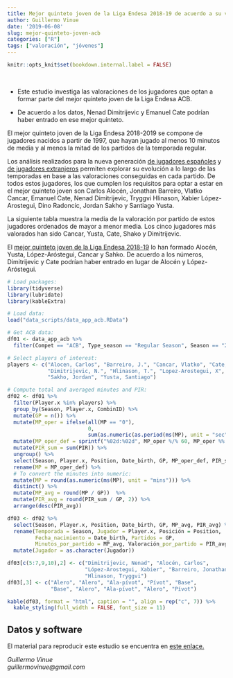 ```yaml
---
title: Mejor quinteto joven de la Liga Endesa 2018-19 de acuerdo a su valoración media.
author: Guillermo Vinue
date: '2019-06-08'
slug: mejor-quinteto-joven-acb
categories: ["R"]
tags: ["valoración", "jóvenes"]
---
```


```r
knitr::opts_knit$set(bookdown.internal.label = FALSE)
```

<br>

* Este estudio investiga las valoraciones de los jugadores que optan a formar parte del mejor quinteto joven de la Liga Endesa ACB.

* De acuerdo a los datos, Nenad Dimitrijevic y Emanuel Cate podrían haber entrado en ese mejor quinteto.

El mejor quinteto joven de la Liga Endesa 2018-2019 se compone de jugadores nacidos a partir de 1997, que hayan jugado al menos 10 minutos de media y al menos la mitad de los partidos de la temporada regular.

Los análisis realizados para la nueva generación [de jugadores españoles](https://www.sportsandvisualdata.com/2019/06/02/next-gen-esp/) y [de jugadores extranjeros](https://www.sportsandvisualdata.com/2019/06/02/next-gen-foreign/) permiten explorar su evolución a lo largo de las temporadas en base a las valoraciones conseguidas en cada partido. De todos estos jugadores, los que cumplen los requisitos para optar a estar en el mejor quinteto joven son Carlos Alocén, Jonathan Barreiro, Vlatko Cancar, Emanuel Cate, Nenad Dimitrijevic, Tryggvi Hlinason, Xabier López-Arostegui, Dino Radoncic, Jordan Sakho y Santiago Yusta.

La siguiente tabla muestra la media de la valoración por partido de estos jugadores ordenados de mayor a menor media. Los cinco jugadores más valorados han sido Cancar, Yusta, Cate, Shako y Dimitrijevic.

El [mejor quinteto joven de la Liga Endesa 2018-19](http://www.acb.com/redaccion.php?id=146658) lo han formado Alocén, Yusta, López-Aróstegui, Cancar y Sahko. De acuerdo a los números, Dimitrijevic y Cate podrían haber entrado en lugar de Alocén y López-Aróstegui.


```r
# Load packages:
library(tidyverse)
library(lubridate)
library(kableExtra)
```

```r
# Load data:
load("data_scripts/data_app_acb.RData")
```

```r
# Get ACB data:
df01 <- data_app_acb %>% 
  filter(Compet == "ACB", Type_season == "Regular Season", Season == "2018-2019")

# Select players of interest:
players <- c("Alocen, Carlos", "Barreiro, J.", "Cancar, Vlatko", "Cate, Emanuel",
             "Dimitrijevic, N.", "Hlinason, T.", "Lopez-Arostegui, X", "Radoncic, Dino",
             "Sakho, Jordan", "Yusta, Santiago")

# Compute total and averaged minutes and PIR:
df02 <- df01 %>% 
  filter(Player.x %in% players) %>%
  group_by(Season, Player.x, CombinID) %>%
  mutate(GP = n()) %>%
  mutate(MP_oper = ifelse(all(MP == "0"), 
                          0,
                          sum(as.numeric(as.period(ms(MP), unit = "sec")), na.rm = TRUE))) %>%
  mutate(MP_oper_def = sprintf("%02d:%02d", MP_oper %/% 60, MP_oper %% 60)) %>%
  mutate(PIR_sum = sum(PIR)) %>%
  ungroup() %>%
  select(Season, Player.x, Position, Date_birth, GP, MP_oper_def, PIR_sum) %>%
  rename(MP = MP_oper_def) %>%
  # To convert the minutes into numeric:
  mutate(MP = round(as.numeric(ms(MP), unit = "mins"))) %>%
  distinct() %>%
  mutate(MP_avg = round(MP / GP))  %>%
  mutate(PIR_avg = round(PIR_sum / GP, 2)) %>% 
  arrange(desc(PIR_avg))

df03 <- df02 %>%
  select(Season, Player.x, Position, Date_birth, GP, MP_avg, PIR_avg) %>%
  rename(Temporada = Season, Jugador = Player.x, Posición = Position, 
         Fecha_nacimiento = Date_birth, Partidos = GP, 
         Minutos_por_partido = MP_avg, Valoración_por_partido = PIR_avg) %>%
  mutate(Jugador = as.character(Jugador))

df03[c(5:7,9,10),2] <- c("Dimitrijevic, Nenad", "Alocén, Carlos",
                         "López-Arostegui, Xabier", "Barreiro, Jonathan",
                         "Hlinason, Tryggvi")
df03[,3] <- c("Alero", "Alero", "Ala-pívot", "Pívot", "Base", 
              "Base", "Alero", "Ala-pívot", "Alero", "Pívot")

kable(df03, format = "html", caption = "", align = rep("c", 7)) %>% 
  kable_styling(full_width = FALSE, font_size = 11) 
```

## Datos y software

El material para reproducir este estudio se encuentra en [este enlace.](https://github.com/guivivi/sportsandvisualdata/tree/master/content/post/data_scripts)

*Guillermo Vinue*\
*guillermovinue@gmail.com*